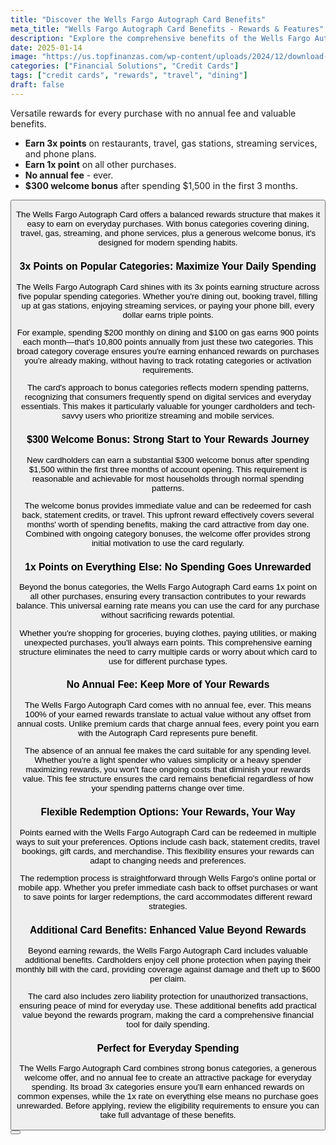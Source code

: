 ```yaml
---
title: "Discover the Wells Fargo Autograph Card Benefits"
meta_title: "Wells Fargo Autograph Card Benefits - Rewards & Features"
description: "Explore the comprehensive benefits of the Wells Fargo Autograph Card. Earn rewards, enjoy travel perks, and discover why it's perfect for everyday spending."
date: 2025-01-14
image: "https://us.topfinanzas.com/wp-content/uploads/2024/12/download-16-1024x536.webp"
categories: ["Financial Solutions", "Credit Cards"]
tags: ["credit cards", "rewards", "travel", "dining"]
draft: false
---
```


Versatile rewards for every purchase with no annual fee and valuable benefits.

- **Earn 3x points** on restaurants, travel, gas stations, streaming services, and phone plans.
- **Earn 1x point** on all other purchases.
- **No annual fee** - ever.
- **$300 welcome bonus** after spending $1,500 in the first 3 months.

<Button label="Check Requirements" link="/financial-solutions/wells-fargo-autograph-card-requirements" />

The Wells Fargo Autograph Card offers a balanced rewards structure that makes it easy to earn on everyday purchases. With bonus categories covering dining, travel, gas, streaming, and phone services, plus a generous welcome bonus, it's designed for modern spending habits.

### 3x Points on Popular Categories: Maximize Your Daily Spending

The Wells Fargo Autograph Card shines with its 3x points earning structure across five popular spending categories. Whether you're dining out, booking travel, filling up at gas stations, enjoying streaming services, or paying your phone bill, every dollar earns triple points.

For example, spending $200 monthly on dining and $100 on gas earns 900 points each month—that's 10,800 points annually from just these two categories. This broad category coverage ensures you're earning enhanced rewards on purchases you're already making, without having to track rotating categories or activation requirements.

The card's approach to bonus categories reflects modern spending patterns, recognizing that consumers frequently spend on digital services and everyday essentials. This makes it particularly valuable for younger cardholders and tech-savvy users who prioritize streaming and mobile services.

### $300 Welcome Bonus: Strong Start to Your Rewards Journey

New cardholders can earn a substantial $300 welcome bonus after spending $1,500 within the first three months of account opening. This requirement is reasonable and achievable for most households through normal spending patterns.

The welcome bonus provides immediate value and can be redeemed for cash back, statement credits, or travel. This upfront reward effectively covers several months' worth of spending benefits, making the card attractive from day one. Combined with ongoing category bonuses, the welcome offer provides strong initial motivation to use the card regularly.

### 1x Points on Everything Else: No Spending Goes Unrewarded

Beyond the bonus categories, the Wells Fargo Autograph Card earns 1x point on all other purchases, ensuring every transaction contributes to your rewards balance. This universal earning rate means you can use the card for any purchase without sacrificing rewards potential.

Whether you're shopping for groceries, buying clothes, paying utilities, or making unexpected purchases, you'll always earn points. This comprehensive earning structure eliminates the need to carry multiple cards or worry about which card to use for different purchase types.

### No Annual Fee: Keep More of Your Rewards

The Wells Fargo Autograph Card comes with no annual fee, ever. This means 100% of your earned rewards translate to actual value without any offset from annual costs. Unlike premium cards that charge annual fees, every point you earn with the Autograph Card represents pure benefit.

The absence of an annual fee makes the card suitable for any spending level. Whether you're a light spender who values simplicity or a heavy spender maximizing rewards, you won't face ongoing costs that diminish your rewards value. This fee structure ensures the card remains beneficial regardless of how your spending patterns change over time.

### Flexible Redemption Options: Your Rewards, Your Way

Points earned with the Wells Fargo Autograph Card can be redeemed in multiple ways to suit your preferences. Options include cash back, statement credits, travel bookings, gift cards, and merchandise. This flexibility ensures your rewards can adapt to changing needs and preferences.

The redemption process is straightforward through Wells Fargo's online portal or mobile app. Whether you prefer immediate cash back to offset purchases or want to save points for larger redemptions, the card accommodates different reward strategies.

### Additional Card Benefits: Enhanced Value Beyond Rewards

Beyond earning rewards, the Wells Fargo Autograph Card includes valuable additional benefits. Cardholders enjoy cell phone protection when paying their monthly bill with the card, providing coverage against damage and theft up to $600 per claim.

The card also includes zero liability protection for unauthorized transactions, ensuring peace of mind for everyday use. These additional benefits add practical value beyond the rewards program, making the card a comprehensive financial tool for daily spending.

### Perfect for Everyday Spending

The Wells Fargo Autograph Card combines strong bonus categories, a generous welcome offer, and no annual fee to create an attractive package for everyday spending. Its broad 3x categories ensure you'll earn enhanced rewards on common expenses, while the 1x rate on everything else means no purchase goes unrewarded. Before applying, review the eligibility requirements to ensure you can take full advantage of these benefits.

<Button label="View Application Requirements" link="/financial-solutions/wells-fargo-autograph-card-requirements" />
